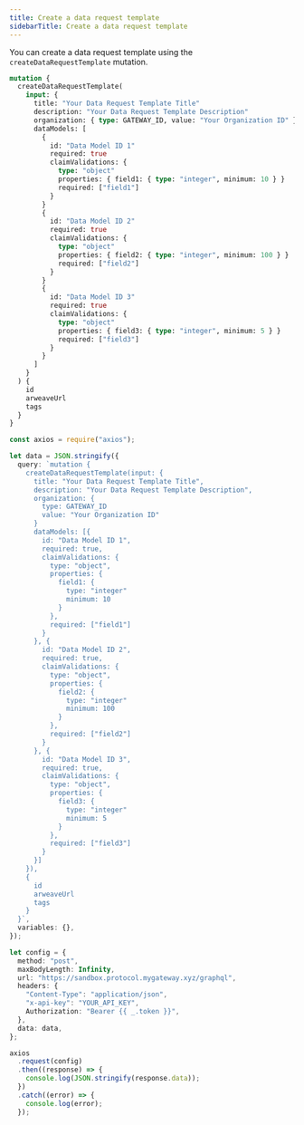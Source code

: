 ```yaml
---
title: Create a data request template
sidebarTitle: Create a data request template
---
```


You can create a data request template using the `createDataRequestTemplate` mutation.

```graphql
mutation {
  createDataRequestTemplate(
    input: {
      title: "Your Data Request Template Title"
      description: "Your Data Request Template Description"
      organization: { type: GATEWAY_ID, value: "Your Organization ID" }
      dataModels: [
        {
          id: "Data Model ID 1"
          required: true
          claimValidations: {
            type: "object"
            properties: { field1: { type: "integer", minimum: 10 } }
            required: ["field1"]
          }
        }
        {
          id: "Data Model ID 2"
          required: true
          claimValidations: {
            type: "object"
            properties: { field2: { type: "integer", minimum: 100 } }
            required: ["field2"]
          }
        }
        {
          id: "Data Model ID 3"
          required: true
          claimValidations: {
            type: "object"
            properties: { field3: { type: "integer", minimum: 5 } }
            required: ["field3"]
          }
        }
      ]
    }
  ) {
    id
    arweaveUrl
    tags
  }
}
```

<RequestExample>

```ts Node.js
const axios = require("axios");

let data = JSON.stringify({
  query: `mutation {
    createDataRequestTemplate(input: {
      title: "Your Data Request Template Title",
      description: "Your Data Request Template Description",
      organization: {
        type: GATEWAY_ID
        value: "Your Organization ID"
      }
      dataModels: [{
        id: "Data Model ID 1",
        required: true,
        claimValidations: {
          type: "object",
          properties: {
            field1: {
              type: "integer"
              minimum: 10
            }
          },
          required: ["field1"]
        }
      }, {
        id: "Data Model ID 2",
        required: true,
        claimValidations: {
          type: "object",
          properties: {
            field2: {
              type: "integer"
              minimum: 100
            }
          },
          required: ["field2"]
        }
      }, {
        id: "Data Model ID 3",
        required: true,
        claimValidations: {
          type: "object",
          properties: {
            field3: {
              type: "integer"
              minimum: 5
            }
          },
          required: ["field3"]
        }
      }]
    }),
    {
      id
      arweaveUrl
      tags
    }
  }`,
  variables: {},
});

let config = {
  method: "post",
  maxBodyLength: Infinity,
  url: "https://sandbox.protocol.mygateway.xyz/graphql",
  headers: {
    "Content-Type": "application/json",
    "x-api-key": "YOUR_API_KEY",
    Authorization: "Bearer {{ _.token }}",
  },
  data: data,
};

axios
  .request(config)
  .then((response) => {
    console.log(JSON.stringify(response.data));
  })
  .catch((error) => {
    console.log(error);
  });
```

</RequestExample>
